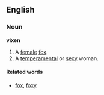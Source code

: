 ==English==
===Noun===
'''vixen'''

# A [[female]] [[fox]].
# A [[temperamental]] or [[sexy]] woman.


====Related words====
*[[fox]], [[foxy]]